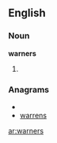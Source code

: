 ==English==
===Noun===
'''warners'''
# {{plural of|[[warner]]}}

===Anagrams===
* {{alphagram|aenrrsw}}
* [[warrens#English|warrens]]

[[ar:warners]]